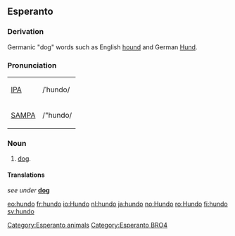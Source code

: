==Esperanto==
===Derivation===
Germanic "dog" words such as English [[hound]] and German [[Hund]].

===Pronunciation===
{| border=1 cellpadding=5
| [[w:IPA|IPA]] || /ˈhundo/
|-
| [[w:SAMPA|SAMPA]] || /"hundo/
|}

=== Noun ===
{{eo-noun}}
# [[dog]].

====Translations====
''see under'' '''[[dog]]'''

[[Category:Esperanto animals]]
[[Category:Esperanto BRO4]]
[[eo:hundo]]
[[fr:hundo]]
[[io:Hundo]]
[[nl:hundo]]
[[ja:hundo]]
[[no:Hundo]]
[[ro:Hundo]]
[[fi:hundo]]
[[sv:hundo]]
